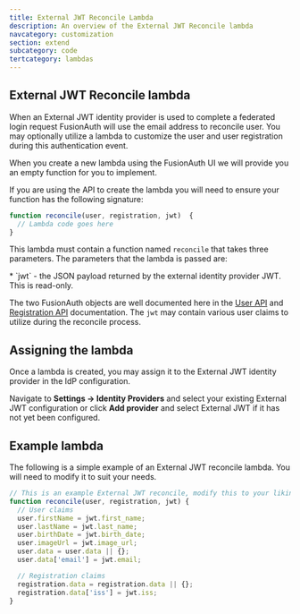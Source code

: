 ```yaml
---
title: External JWT Reconcile Lambda
description: An overview of the External JWT Reconcile lambda
navcategory: customization
section: extend
subcategory: code
tertcategory: lambdas
---
```


## External JWT Reconcile lambda

When an External JWT identity provider is used to complete a federated login request FusionAuth will use the email address to reconcile user. You may optionally utilize a lambda to customize the user and user registration during this authentication event.

When you create a new lambda using the FusionAuth UI we will provide you an empty function for you to implement.

If you are using the API to create the lambda you will need to ensure your function has the following signature:

```javascript
function reconcile(user, registration, jwt)  {
  // Lambda code goes here
}
```

This lambda must contain a function named `reconcile` that takes three parameters. The parameters that the lambda is passed are:

<ReconcileLambdaUserRegistrationParameters />
* `jwt` - the JSON payload returned by the external identity provider JWT. This is read-only.

The two FusionAuth objects are well documented here in the [User API](/docs/apis/users) and [Registration API](/docs/apis/registrations) documentation. The `jwt` may contain various user claims to utilize during the reconcile process.

## Assigning the lambda

Once a lambda is created, you may assign it to the External JWT identity provider in the IdP configuration.

Navigate to <strong>Settings -> Identity Providers</strong> and select your existing External JWT configuration or click <strong>Add provider</strong> and select External JWT if it has not yet been configured.

## Example lambda

The following is a simple example of an External JWT reconcile lambda. You will need to modify it to suit your needs.

```javascript
// This is an example External JWT reconcile, modify this to your liking.
function reconcile(user, registration, jwt) {
  // User claims
  user.firstName = jwt.first_name;
  user.lastName = jwt.last_name;
  user.birthDate = jwt.birth_date;
  user.imageUrl = jwt.image_url;
  user.data = user.data || {};
  user.data['email'] = jwt.email;

  // Registration claims
  registration.data = registration.data || {};
  registration.data['iss'] = jwt.iss;
}
```
